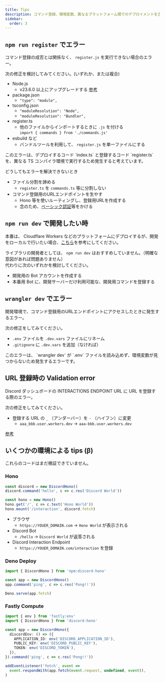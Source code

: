 ```yaml
---
title: Tips
description: コマンド登録、環境変数、異なるプラットフォーム間でのデプロイメントを含む、Discord Bot のセットアップにおける一般的な問題のトラブルシューティング。
sidebar:
  order: 3
---
```



## `npm run register` でエラー

コマンド登録の成否とは関係なく、 `register.js` を実行できない場合のエラー。

次の修正を検討してみてください。(いずれか、または複合)

- Node.js
  - v23.6.0 以上にアップグレードする [参考](https://nodejs.org/en/blog/release/v23.6.0)
- package.json
  - `"type": "module",`
- tsconfig.json
  - `"moduleResolution": "Node",`
  - `"moduleResolution": "Bundler",`
- register.ts
  - 他のファイルからインポートするときに `.js` を付ける  
    `import { commands } from './commands.js'`
- esbuild など
  - バンドルツールを利用して、 `register.js` を単一ファイルにする

<Aside>
  このエラーは、デプロイするコード `index.ts` と登録するコード `register.ts`
  を、異なる TS コンパイラ環境で実行するため発生すると考えています。
</Aside>

どうしてもエラーを解決できないとき

- ファイル分割を諦める
  - `register.ts` を `commands.ts` 等に分割しない
- コマンド登録用のURLエンドポイントを生やす
  - Hono 等を使いルーティングし、登録用URLを作成する
  - 念のため、[ベーシック認証](https://hono.dev/docs/middleware/builtin/basic-auth)等をかける

## `npm run dev` で開発したい時

本番は、 Cloudflare Workers などのプラットフォームにデプロイするが、開発をローカルで行いたい場合、[こちら](https://discord.com/developers/docs/tutorials/hosting-on-cloudflare-workers#running-locally)を参考にしてください。

ライブラリの開発者としては、 `npm run dev` はおすすめしていません。（明確な意図があれば問題ありません）  
代わりに次のいずれかを検討してください。

- 開発用の Bot アカウントを作成する
- 本番用 Bot に、開発サーバーだけ利用可能な、開発用コマンドを登録する

## `wrangler dev` でエラー

開発環境で、コマンド登録用のURLエンドポイントにアクセスしたときに発生するエラー。

次の修正をしてみてください。

- `.env` ファイルを `.dev.vars` ファイルにリネーム
- `.gitignore` に `.dev.vars` を追加（なければ）

<Aside>
  このエラーは、 `wrangler dev` が `.env`
  ファイルを読み込めず、環境変数が見つからないため発生するエラーです。
</Aside>

## URL 登録時の Validation error

Discord ダッシュボードの INTERACTIONS ENDPOINT URL に URL を登録する際のエラー。

次の修正をしてみてください。

- 登録する URL の `_` （アンダーバー）を `-` （ハイフン）に変更
  - `aaa_bbb.user.workers.dev` -> `aaa-bbb.user.workers.dev`

[参考](https://qiita.com/y_q/items/9971183bcdd57535bbb4)

## いくつかの環境による tips (β)

<Aside type="caution">これらのコードはまだ検証できていません。</Aside>

### Hono

```ts "hono.mount" "discord.fetch"
const discord = new DiscordHono()
discord.command('hello', c => c.res('Discord World'))

const hono = new Hono()
hono.get('/', c => c.text('Hono World'))
hono.mount('/interaction', discord.fetch)
```

- ブラウザ
  - `https://YOUER_DOMAIN.com` -> `Hono World` が表示される
- Discord Bot
  - `/hello` -> `Discord World` が返答される
- Discord Interaction Endpoint
  - `https://YOUER_DOMAIN.com/interaction` を登録

### Deno Deploy

```ts
import { DiscordHono } from 'npm:discord-hono'

const app = new DiscordHono()
app.command('ping', c => c.res('Pong!!'))

Deno.serve(app.fetch)
```

### Fastly Compute

```ts
import { env } from 'fastly:env'
import { DiscordHono } from 'discord-hono'

const app = new DiscordHono({
  discordEnv: () => ({
    APPLICATION_ID: env('DISCORD_APPLICATION_ID'),
    PUBLIC_KEY: env('DISCORD_PUBLIC_KEY'),
    TOKEN: env('DISCORD_TOKEN'),
  }),
}).command('ping', c => c.res('Pong!!'))

addEventListener('fetch', event =>
  event.respondWith(app.fetch(event.request, undefined, event)),
)
```
